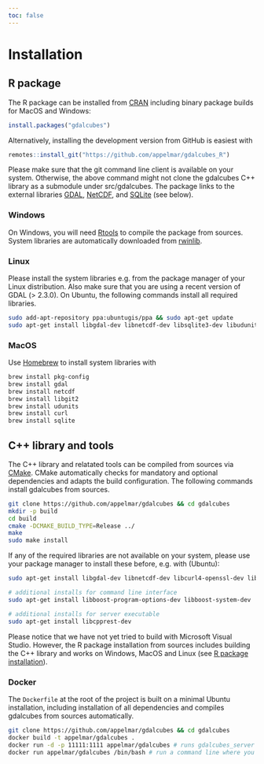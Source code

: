```yaml
---
toc: false
---
```



# Installation


## R package {#sec-install-rpackage}

The R package can be installed from [CRAN](https://cran.r-project.org/package=gdalcubes) including binary package builds for MacOS and Windows:

```.r
install.packages("gdalcubes")
```

Alternatively, installing the development version from GitHub is easiest with

```.r
remotes::install_git("https://github.com/appelmar/gdalcubes_R")
```

Please make sure that the git command line client is available on your system. Otherwise, the above command might not clone the gdalcubes C++ library as a submodule under src/gdalcubes. The package links to the external libraries [GDAL](https://www.gdal.org%3E), [NetCDF](https://www.unidata.ucar.edu/software/netcdf), and [SQLite](https://www.sqlite.org) (see below).

### Windows

On Windows, you will need [Rtools](https://cran.r-project.org/bin/windows/Rtools) to compile the package from sources. System libraries are automatically downloaded from [rwinlib](https://github.com/rwinlib).

### Linux

Please install the system libraries e.g. from the package manager of your Linux distribution. Also make sure that you are using a recent version of GDAL (\> 2.3.0). On Ubuntu, the following commands install all required libraries.

```.bash
sudo add-apt-repository ppa:ubuntugis/ppa && sudo apt-get update
sudo apt-get install libgdal-dev libnetcdf-dev libsqlite3-dev libudunits2-dev
```

### MacOS

Use [Homebrew](https://brew.sh) to install system libraries with

```.bash
brew install pkg-config
brew install gdal
brew install netcdf
brew install libgit2
brew install udunits
brew install curl
brew install sqlite
```   
    
    
## C++ library and tools

The C++ library and relatated tools can be compiled from sources via [CMake](https://cmake.org). CMake automatically checks for mandatory and optional dependencies and adapts the build configuration. The following commands install gdalcubes from sources.

```.bash
git clone https://github.com/appelmar/gdalcubes && cd gdalcubes
mkdir -p build 
cd build 
cmake -DCMAKE_BUILD_TYPE=Release ../ 
make 
sudo make install
```

If any of the required libraries are not available on your system, please use your package manager to install these before, e.g. with (Ubuntu):

```.bash
sudo apt-get install libgdal-dev libnetcdf-dev libcurl4-openssl-dev libsqlite3-dev

# additional installs for command line interface 
sudo apt-get install libboost-program-options-dev libboost-system-dev

# additional installs for server executable
sudo apt-get install libcpprest-dev
```

Please notice that we have not yet tried to build with Microsoft Visual Studio. However, the R package installation from sources includes building the C++ library and works on Windows, MacOS and Linux (see [R package installation](#sec-install-rpackage)).

### Docker

The `Dockerfile` at the root of the project is built on a minimal Ubuntu installation, including installation of all dependencies and compiles gdalcubes from sources automatically.

```.bash
git clone https://github.com/appelmar/gdalcubes && cd gdalcubes 
docker build -t appelmar/gdalcubes .
docker run -d -p 11111:1111 appelmar/gdalcubes # runs gdalcubes_server as a deamon 
docker run appelmar/gdalcubes /bin/bash # run a command line where you can run gdalcubes 
```

